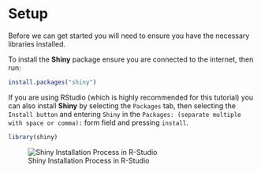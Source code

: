 # Setup {-}

Before we can get started you will need to ensure you have the necessary libraries installed.

To install the **Shiny** package ensure you are connected to the internet, then run:

```r
install.packages("shiny")
```

If you are using RStudio (which is highly recommended for this tutorial) you can also install **Shiny** by selecting the `Packages` tab, then selecting the `Install button` and entering `Shiny` in the `Packages: (separate multiple with space or comma):` form field and pressing `install`.

```r
library(shiny)
```

![Shiny Installation Process in R-Studio](screenshots/install-shiny.png)
